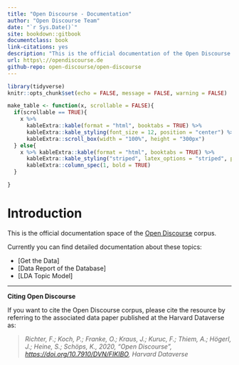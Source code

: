 ```yaml
---
title: "Open Discourse - Documentation"
author: "Open Discourse Team"
date: "`r Sys.Date()`"
site: bookdown::gitbook
documentclass: book
link-citations: yes
description: "This is the official documentation of the Open Discourse project"
url: https\://opendiscourse.de
github-repo: open-discourse/open-discourse
---
```


```r
library(tidyverse)
knitr::opts_chunk$set(echo = FALSE, message = FALSE, warning = FALSE)
```

```r

make_table <- function(x, scrollable = FALSE){
  if(scrollable == TRUE){
    x %>%
      kableExtra::kable(format = "html", booktabs = TRUE) %>%
      kableExtra::kable_styling(font_size = 12, position = "center") %>%
      kableExtra::scroll_box(width = "100%", height = "300px")
  } else{
    x %>% kableExtra::kable(format = "html", booktabs = TRUE) %>%
      kableExtra::kable_styling("striped", latex_options = "striped", position = "center") %>%
      kableExtra::column_spec(1, bold = TRUE)
  }

}
```

# Introduction

This is the official documentation space of the [Open Discourse](opendiscourse.de) corpus.

Currently you can find detailed documentation about these topics:


-   [Get the Data]
-   [Data Report of the Database]
-   [LDA Topic Model]



------------------------------------------------------------------------
:::: {.infobox .caution}
**Citing Open Discourse**

If you want to cite the Open Discourse corpus, please cite the resource by referring to the associated data paper published at the Harvard Dataverse as:

> *Richter, F.; Koch, P.; Franke, O.; Kraus, J.; Kuruc, F.; Thiem, A.; Högerl, J.; Heine, S.; Schöps, K., 2020, "Open Discourse", <https://doi.org/10.7910/DVN/FIKIBO>, Harvard Dataverse*
::::


